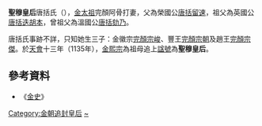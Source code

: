 '''聖穆皇后'''唐括氏（{{bd|？||？|catIdx=H}}），[[完颜阿骨打|金太祖]]完顏阿骨打妻，父為榮國公[[唐括留速|唐括留速]]，祖父為英國公[[唐括迭胡本|唐括迭胡本]]，曾祖父為溫國公[[唐括劾乃|唐括劾乃]]。

唐括氏事跡不詳，只知她生三子：金徽宗[[完颜宗峻|完顏宗峻]]、豐王[[完顏宗朝|完顏宗朝]]及趙王[[完顏宗傑|完顏宗傑]]。於[[天会_(金朝)|天會]]十三年（1135年），[[金熙宗|金熙宗]]為祖母追上[[諡號|諡號]]為'''聖穆皇后'''。

==參考資料==
*《[[金史|金史]]》

{{模板:金朝皇后}}
{{金朝人物小作品}}
[[Category:金朝追封皇后|Category:金朝追封皇后]]
[[Category:唐括姓|~]]